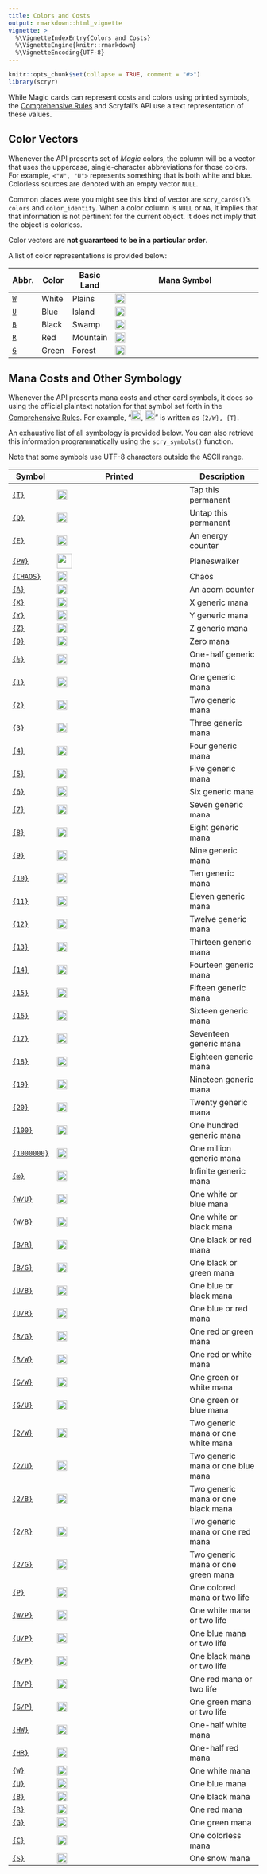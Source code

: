 ```yaml
---
title: Colors and Costs
output: rmarkdown::html_vignette
vignette: >
  %\VignetteIndexEntry{Colors and Costs}
  %\VignetteEngine{knitr::rmarkdown}
  %\VignetteEncoding{UTF-8}
---
```


```r
knitr::opts_chunk$set(collapse = TRUE, comment = "#>")
library(scryr)
```

While Magic cards can represent costs and colors using printed symbols, the
[Comprehensive Rules](https://magic.wizards.com/en/game-info/gameplay/rules-and-formats/rules)
and Scryfall's API use a text representation of these values.

## Color Vectors

Whenever the API presents set of _Magic_ colors, the column will be a vector
that uses the uppercase, single-character abbreviations for those colors. For
example, `<"W", "U">` represents something that is both white and blue.
Colorless sources are denoted with an empty vector `NULL`.

Common places were you might see this kind of vector are `scry_cards()`'s
`colors` and `color_identity`. When a color column is `NULL` or `NA`, it implies
that that information is not pertinent for the current object. It does not imply
that the object is colorless.

Color vectors are **not guaranteed to be in a particular order**.

A list of color representations is provided below:

| Abbr. | Color | Basic Land | Mana Symbol                                                 |
| ----- | ----- | ---------- | ----------------------------------------------------------- |
| [`W`](https://scryfall.com/search?order=edhrec&q=o%3A%22%7BW%7D%22+OR+m%3A%7BW%7D) | White | Plains     | <img src="symbols/W.svg" style="width: auto;height: 20px;"> |
| [`U`](https://scryfall.com/search?order=edhrec&q=o%3A%22%7BU%7D%22+OR+m%3A%7BU%7D) | Blue  | Island     | <img src="symbols/U.svg" style="width: auto;height: 20px;"> |
| [`B`](https://scryfall.com/search?order=edhrec&q=o%3A%22%7BB%7D%22+OR+m%3A%7BB%7D) | Black | Swamp      | <img src="symbols/B.svg" style="width: auto;height: 20px;"> |
| [`R`](https://scryfall.com/search?order=edhrec&q=o%3A%22%7BR%7D%22+OR+m%3A%7BR%7D) | Red   | Mountain   | <img src="symbols/R.svg" style="width: auto;height: 20px;"> |
| [`G`](https://scryfall.com/search?order=edhrec&q=o%3A%22%7BG%7D%22+OR+m%3A%7BG%7D) | Green | Forest     | <img src="symbols/G.svg" style="width: auto;height: 20px;"> |

## Mana Costs and Other Symbology

Whenever the API presents mana costs and other card symbols, it does so using
the official plaintext notation for that symbol set forth in the
[Comprehensive Rules](https://magic.wizards.com/en/game-info/gameplay/rules-and-formats/rules).
For example,
"<img src="symbols/2W.svg" style="width: auto;height: 20px;">,
<img src="symbols/T.svg" style="width: auto;height: 20px;">" is
written as `{2/W}, {T}`.

An exhaustive list of all symbology is provided below. You can also retrieve
this information programmatically using the `scry_symbols()` function.

Note that some symbols use UTF-8 characters outside the ASCII range.

| Symbol        | Printed                                                            | Description                        |
| ------------- | ------------------------------------------------------------------ | ---------------------------------- |
| [`{T}`](https://scryfall.com/search?order=edhrec&q=o%3A%22%7BT%7D%22)                                        | <img src="symbols/T.svg" style="width: auto;height: 20px;">        | Tap this permanent                 |
| [`{Q}`](https://scryfall.com/search?order=edhrec&q=o%3A%22%7BQ%7D%22)                                        | <img src="symbols/Q.svg" style="width: auto;height: 20px;">        | Untap this permanent               |
| [`{E}`](https://scryfall.com/search?order=edhrec&q=o%3A%22%7BE%7D%22)                                        | <img src="symbols/E.svg" style="width: auto;height: 20px;">        | An energy counter                  |
| [`{PW}`](https://scryfall.com/search?order=edhrec&q=o%3A%22%7BPW%7D%22)                                      | <img src="symbols/PW.svg" style="width: auto;height: 30px;">       | Planeswalker                       |
| [`{CHAOS}`](https://scryfall.com/search?order=edhrec&q=o%3A%22%7BCHAOS%7D%22)                                | <img src="symbols/CHAOS.svg" style="width: auto;height: 20px;">    | Chaos                              |
| [`{A}`](https://scryfall.com/search?order=edhrec&q=o%3A%22%7BA%7D%22)                                        | <img src="symbols/A.svg" style="width: auto;height: 20px;">        | An acorn counter                   |
| [`{X}`](https://scryfall.com/search?order=edhrec&q=m%3A%22%7BX%7D%22+OR+o%3A%22%7BX%7D%22)                   | <img src="symbols/X.svg" style="width: auto;height: 20px;">        | X generic mana                     |
| [`{Y}`](https://scryfall.com/search?order=edhrec&q=m%3A%22%7BY%7D%22+OR+o%3A%22%7BY%7D%22)                   | <img src="symbols/Y.svg" style="width: auto;height: 20px;">        | Y generic mana                     |
| [`{Z}`](https://scryfall.com/search?order=edhrec&q=m%3A%22%7BZ%7D%22+OR+o%3A%22%7BZ%7D%22)                   | <img src="symbols/Z.svg" style="width: auto;height: 20px;">        | Z generic mana                     |
| [`{0}`](https://scryfall.com/search?order=edhrec&q=m%3A%22%7B0%7D%22+OR+o%3A%22%7B0%7D%22)                   | <img src="symbols/0.svg" style="width: auto;height: 20px;">        | Zero mana                          |
| [`{½}`](https://scryfall.com/search?order=edhrec&q=m%3A%22%7B%C2%BD%7D%22+OR+o%3A%22%7B%C2%BD%7D%22)         | <img src="symbols/HALF.svg" style="width: auto;height: 20px;">     | One-half generic mana              |
| [`{1}`](https://scryfall.com/search?order=edhrec&q=m%3A%22%7B1%7D%22+OR+o%3A%22%7B1%7D%22)                   | <img src="symbols/1.svg" style="width: auto;height: 20px;">        | One generic mana                   |
| [`{2}`](https://scryfall.com/search?order=edhrec&q=m%3A%22%7B2%7D%22+OR+o%3A%22%7B2%7D%22)                   | <img src="symbols/2.svg" style="width: auto;height: 20px;">        | Two generic mana                   |
| [`{3}`](https://scryfall.com/search?order=edhrec&q=m%3A%22%7B3%7D%22+OR+o%3A%22%7B3%7D%22)                   | <img src="symbols/3.svg" style="width: auto;height: 20px;">        | Three generic mana                 |
| [`{4}`](https://scryfall.com/search?order=edhrec&q=m%3A%22%7B4%7D%22+OR+o%3A%22%7B4%7D%22)                   | <img src="symbols/4.svg" style="width: auto;height: 20px;">        | Four generic mana                  |
| [`{5}`](https://scryfall.com/search?order=edhrec&q=m%3A%22%7B5%7D%22+OR+o%3A%22%7B5%7D%22)                   | <img src="symbols/5.svg" style="width: auto;height: 20px;">        | Five generic mana                  |
| [`{6}`](https://scryfall.com/search?order=edhrec&q=m%3A%22%7B6%7D%22+OR+o%3A%22%7B6%7D%22)                   | <img src="symbols/6.svg" style="width: auto;height: 20px;">        | Six generic mana                   |
| [`{7}`](https://scryfall.com/search?order=edhrec&q=m%3A%22%7B7%7D%22+OR+o%3A%22%7B7%7D%22)                   | <img src="symbols/7.svg" style="width: auto;height: 20px;">        | Seven generic mana                 |
| [`{8}`](https://scryfall.com/search?order=edhrec&q=m%3A%22%7B8%7D%22+OR+o%3A%22%7B8%7D%22)                   | <img src="symbols/8.svg" style="width: auto;height: 20px;">        | Eight generic mana                 |
| [`{9}`](https://scryfall.com/search?order=edhrec&q=m%3A%22%7B9%7D%22+OR+o%3A%22%7B9%7D%22)                   | <img src="symbols/9.svg" style="width: auto;height: 20px;">        | Nine generic mana                  |
| [`{10}`](https://scryfall.com/search?order=edhrec&q=m%3A%22%7B10%7D%22+OR+o%3A%22%7B10%7D%22)                | <img src="symbols/10.svg" style="width: auto;height: 20px;">       | Ten generic mana                   |
| [`{11}`](https://scryfall.com/search?order=edhrec&q=m%3A%22%7B11%7D%22+OR+o%3A%22%7B11%7D%22)                | <img src="symbols/11.svg" style="width: auto;height: 20px;">       | Eleven generic mana                |
| [`{12}`](https://scryfall.com/search?order=edhrec&q=m%3A%22%7B12%7D%22+OR+o%3A%22%7B12%7D%22)                | <img src="symbols/12.svg" style="width: auto;height: 20px;">       | Twelve generic mana                |
| [`{13}`](https://scryfall.com/search?order=edhrec&q=m%3A%22%7B13%7D%22+OR+o%3A%22%7B13%7D%22)                | <img src="symbols/13.svg" style="width: auto;height: 20px;">       | Thirteen generic mana              |
| [`{14}`](https://scryfall.com/search?order=edhrec&q=m%3A%22%7B14%7D%22+OR+o%3A%22%7B14%7D%22)                | <img src="symbols/14.svg" style="width: auto;height: 20px;">       | Fourteen generic mana              |
| [`{15}`](https://scryfall.com/search?order=edhrec&q=m%3A%22%7B15%7D%22+OR+o%3A%22%7B15%7D%22)                | <img src="symbols/15.svg" style="width: auto;height: 20px;">       | Fifteen generic mana               |
| [`{16}`](https://scryfall.com/search?order=edhrec&q=m%3A%22%7B16%7D%22+OR+o%3A%22%7B16%7D%22)                | <img src="symbols/16.svg" style="width: auto;height: 20px;">       | Sixteen generic mana               |
| [`{17}`](https://scryfall.com/search?order=edhrec&q=m%3A%22%7B17%7D%22+OR+o%3A%22%7B17%7D%22)                | <img src="symbols/17.svg" style="width: auto;height: 20px;">       | Seventeen generic mana             |
| [`{18}`](https://scryfall.com/search?order=edhrec&q=m%3A%22%7B18%7D%22+OR+o%3A%22%7B18%7D%22)                | <img src="symbols/18.svg" style="width: auto;height: 20px;">       | Eighteen generic mana              |
| [`{19}`](https://scryfall.com/search?order=edhrec&q=m%3A%22%7B19%7D%22+OR+o%3A%22%7B19%7D%22)                | <img src="symbols/19.svg" style="width: auto;height: 20px;">       | Nineteen generic mana              |
| [`{20}`](https://scryfall.com/search?order=edhrec&q=m%3A%22%7B20%7D%22+OR+o%3A%22%7B20%7D%22)                | <img src="symbols/20.svg" style="width: auto;height: 20px;">       | Twenty generic mana                |
| [`{100}`](https://scryfall.com/search?order=edhrec&q=m%3A%22%7B100%7D%22+OR+o%3A%22%7B100%7D%22)             | <img src="symbols/100.svg" style="width: auto;height: 20px;">      | One hundred generic mana           |
| [`{1000000}`](https://scryfall.com/search?order=edhrec&q=m%3A%22%7B1000000%7D%22+OR+o%3A%22%7B1000000%7D%22) | <img src="symbols/1000000.svg" style="width: auto;height: 20px;">  | One million generic mana           |
| [`{∞}`](https://scryfall.com/search?order=edhrec&q=m%3A%22%7B%E2%88%9E%7D%22+OR+o%3A%22%7B%E2%88%9E%7D%22)   | <img src="symbols/INFINITY.svg" style="width: auto;height: 20px;"> | Infinite generic mana              |
| [`{W/U}`](https://scryfall.com/search?order=edhrec&q=m%3A%22%7BW%2FU%7D%22+OR+o%3A%22%7BW%2FU%7D%22)         | <img src="symbols/WU.svg" style="width: auto;height: 20px;">       | One white or blue mana             |
| [`{W/B}`](https://scryfall.com/search?order=edhrec&q=m%3A%22%7BW%2FB%7D%22+OR+o%3A%22%7BW%2FB%7D%22)         | <img src="symbols/WB.svg" style="width: auto;height: 20px;">       | One white or black mana            |
| [`{B/R}`](https://scryfall.com/search?order=edhrec&q=m%3A%22%7BB%2FR%7D%22+OR+o%3A%22%7BB%2FR%7D%22)         | <img src="symbols/BR.svg" style="width: auto;height: 20px;">       | One black or red mana              |
| [`{B/G}`](https://scryfall.com/search?order=edhrec&q=m%3A%22%7BB%2FG%7D%22+OR+o%3A%22%7BB%2FG%7D%22)         | <img src="symbols/BG.svg" style="width: auto;height: 20px;">       | One black or green mana            |
| [`{U/B}`](https://scryfall.com/search?order=edhrec&q=m%3A%22%7BU%2FB%7D%22+OR+o%3A%22%7BU%2FB%7D%22)         | <img src="symbols/UB.svg" style="width: auto;height: 20px;">       | One blue or black mana             |
| [`{U/R}`](https://scryfall.com/search?order=edhrec&q=m%3A%22%7BU%2FR%7D%22+OR+o%3A%22%7BU%2FR%7D%22)         | <img src="symbols/UR.svg" style="width: auto;height: 20px;">       | One blue or red mana               |
| [`{R/G}`](https://scryfall.com/search?order=edhrec&q=m%3A%22%7BR%2FG%7D%22+OR+o%3A%22%7BR%2FG%7D%22)         | <img src="symbols/RG.svg" style="width: auto;height: 20px;">       | One red or green mana              |
| [`{R/W}`](https://scryfall.com/search?order=edhrec&q=m%3A%22%7BR%2FW%7D%22+OR+o%3A%22%7BR%2FW%7D%22)         | <img src="symbols/RW.svg" style="width: auto;height: 20px;">       | One red or white mana              |
| [`{G/W}`](https://scryfall.com/search?order=edhrec&q=m%3A%22%7BG%2FW%7D%22+OR+o%3A%22%7BG%2FW%7D%22)         | <img src="symbols/GW.svg" style="width: auto;height: 20px;">       | One green or white mana            |
| [`{G/U}`](https://scryfall.com/search?order=edhrec&q=m%3A%22%7BG%2FU%7D%22+OR+o%3A%22%7BG%2FU%7D%22)         | <img src="symbols/GU.svg" style="width: auto;height: 20px;">       | One green or blue mana             |
| [`{2/W}`](https://scryfall.com/search?order=edhrec&q=m%3A%22%7B2%2FW%7D%22+OR+o%3A%22%7B2%2FW%7D%22)         | <img src="symbols/2W.svg" style="width: auto;height: 20px;">       | Two generic mana or one white mana |
| [`{2/U}`](https://scryfall.com/search?order=edhrec&q=m%3A%22%7B2%2FU%7D%22+OR+o%3A%22%7B2%2FU%7D%22)         | <img src="symbols/2U.svg" style="width: auto;height: 20px;">       | Two generic mana or one blue mana  |
| [`{2/B}`](https://scryfall.com/search?order=edhrec&q=m%3A%22%7B2%2FB%7D%22+OR+o%3A%22%7B2%2FB%7D%22)         | <img src="symbols/2B.svg" style="width: auto;height: 20px;">       | Two generic mana or one black mana |
| [`{2/R}`](https://scryfall.com/search?order=edhrec&q=m%3A%22%7B2%2FR%7D%22+OR+o%3A%22%7B2%2FR%7D%22)         | <img src="symbols/2R.svg" style="width: auto;height: 20px;">       | Two generic mana or one red mana   |
| [`{2/G}`](https://scryfall.com/search?order=edhrec&q=m%3A%22%7B2%2FG%7D%22+OR+o%3A%22%7B2%2FG%7D%22)         | <img src="symbols/2G.svg" style="width: auto;height: 20px;">       | Two generic mana or one green mana |
| [`{P}`](https://scryfall.com/search?order=edhrec&q=m%3A%22%7BP%7D%22+OR+o%3A%22%7BP%7D%22)                   | <img src="symbols/P.svg" style="width: auto;height: 20px;">        | One colored mana or two life       |
| [`{W/P}`](https://scryfall.com/search?order=edhrec&q=m%3A%22%7BW%2FP%7D%22+OR+o%3A%22%7BW%2FP%7D%22)         | <img src="symbols/WP.svg" style="width: auto;height: 20px;">       | One white mana or two life         |
| [`{U/P}`](https://scryfall.com/search?order=edhrec&q=m%3A%22%7BU%2FP%7D%22+OR+o%3A%22%7BU%2FP%7D%22)         | <img src="symbols/UP.svg" style="width: auto;height: 20px;">       | One blue mana or two life          |
| [`{B/P}`](https://scryfall.com/search?order=edhrec&q=m%3A%22%7BB%2FP%7D%22+OR+o%3A%22%7BB%2FP%7D%22)         | <img src="symbols/BP.svg" style="width: auto;height: 20px;">       | One black mana or two life         |
| [`{R/P}`](https://scryfall.com/search?order=edhrec&q=m%3A%22%7BR%2FP%7D%22+OR+o%3A%22%7BR%2FP%7D%22)         | <img src="symbols/RP.svg" style="width: auto;height: 20px;">       | One red mana or two life           |
| [`{G/P}`](https://scryfall.com/search?order=edhrec&q=m%3A%22%7BG%2FP%7D%22+OR+o%3A%22%7BG%2FP%7D%22)         | <img src="symbols/GP.svg" style="width: auto;height: 20px;">       | One green mana or two life         |
| [`{HW}`](https://scryfall.com/search?order=edhrec&q=m%3A%22%7BHW%7D%22+OR+o%3A%22%7BHW%7D%22)                | <img src="symbols/HW.svg" style="width: auto;height: 20px;">       | One-half white mana                |
| [`{HR}`](https://scryfall.com/search?order=edhrec&q=m%3A%22%7BHR%7D%22+OR+o%3A%22%7BHR%7D%22)                | <img src="symbols/HR.svg" style="width: auto;height: 20px;">       | One-half red mana                  |
| [`{W}`](https://scryfall.com/search?order=edhrec&q=m%3A%22%7BW%7D%22+OR+o%3A%22%7BW%7D%22)                   | <img src="symbols/W.svg" style="width: auto;height: 20px;">        | One white mana                     |
| [`{U}`](https://scryfall.com/search?order=edhrec&q=m%3A%22%7BU%7D%22+OR+o%3A%22%7BU%7D%22)                   | <img src="symbols/U.svg" style="width: auto;height: 20px;">        | One blue mana                      |
| [`{B}`](https://scryfall.com/search?order=edhrec&q=m%3A%22%7BB%7D%22+OR+o%3A%22%7BB%7D%22)                   | <img src="symbols/B.svg" style="width: auto;height: 20px;">        | One black mana                     |
| [`{R}`](https://scryfall.com/search?order=edhrec&q=m%3A%22%7BR%7D%22+OR+o%3A%22%7BR%7D%22)                   | <img src="symbols/R.svg" style="width: auto;height: 20px;">        | One red mana                       |
| [`{G}`](https://scryfall.com/search?order=edhrec&q=m%3A%22%7BG%7D%22+OR+o%3A%22%7BG%7D%22)                   | <img src="symbols/G.svg" style="width: auto;height: 20px;">        | One green mana                     |
| [`{C}`](https://scryfall.com/search?order=edhrec&q=m%3A%22%7BC%7D%22+OR+o%3A%22%7BC%7D%22)                   | <img src="symbols/C.svg" style="width: auto;height: 20px;">        | One colorless mana                 |
| [`{S}`](https://scryfall.com/search?order=edhrec&q=m%3A%22%7BS%7D%22+OR+o%3A%22%7BS%7D%22)                   | <img src="symbols/S.svg" style="width: auto;height: 20px;">        | One snow mana                      |
